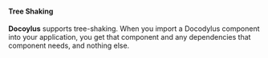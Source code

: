 #### Tree Shaking
**Docoylus** supports tree-shaking. When you import a Docodylus component into your application, you get that component and any dependencies that component needs, and nothing else.